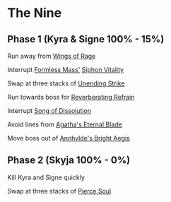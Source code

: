# The Nine

## Phase 1 (Kyra & Signe 100% - 15%)

Run away from [Wings of Rage](https://www.wowhead.com/spell=350365/wings-of-rage)

Interrupt [Formless Mass'](https://www.wowhead.com/npc=177407/formless-mass) [Siphon Vitality](https://www.wowhead.com/spell=350339/siphon-vitality)

Swap at three stacks of [Unending Strike](https://www.wowhead.com/spell=350202/unending-strike)

Run towards boss for [Reverberating Refrain](https://wowhead.com/spell=350385/reverberating-refrain)

Interrupt [Song of Dissolution](https://www.wowhead.com/spell=350287/song-of-dissolution)

Avoid lines from [Agatha's Eternal Blade](https://www.wowhead.com/spell=350031/agathas-eternal-blade)

Move boss out of [Annhylde's Bright Aegis](https://www.wowhead.com/spell=350157/annhyldes-bright-aegis)

## Phase 2 (Skyja 100% - 0%)

Kill Kyra and Signe quickly

Swap at three stacks of [Pierce Soul](https://www.wowhead.com/spell=350475/pierce-soul)